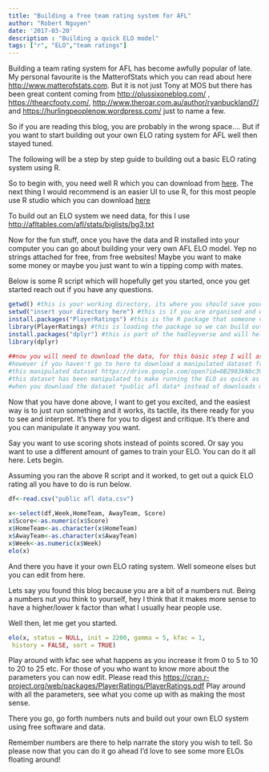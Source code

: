 ```yaml
---
title: "Building a free team rating system for AFL"
author: "Robert Nguyen"
date: '2017-03-20'
description : "Building a quick ELO model"
tags: ["r", "ELO","team ratings"]
---
```



Building a team rating system for AFL has become awfully popular of late. My personal favourite is the MatterofStats which you can read about here [http://www.matterofstats.com](http://www.matterofstats.com). But it is not just Tony at MOS but there has been great content coming from  [http://plussixoneblog.com/](http://plussixoneblog.com/) , [https://thearcfooty.com/](https://thearcfooty.com/), [http://www.theroar.com.au/author/ryanbuckland7/](http://www.theroar.com.au/author/ryanbuckland7/) and [https://hurlingpeoplenow.wordpress.com/](http://www.theroar.com.au/author/ryanbuckland7/)  just to name a few.

So if you are reading this blog, you are probably in the wrong space…. But if you want to start building out your own ELO rating system for AFL well then stayed tuned.

The following will be a step by step guide to building out a basic ELO rating system using R.

So to begin with, you need well R which you can download from [here](https://cran.r-project.org/bin/windows/base/).
The next thing I would recommend is an easier UI to use R, for this most people use R studio which you can download [here](https://www.rstudio.com/) 

To build out an ELO system we need data, for this I use [http://afltables.com/afl/stats/biglists/bg3.txt](http://afltables.com/afl/stats/biglists/bg3.txt)

Now for the fun stuff, once you have the data and R installed into your computer you can go about building your very own AFL ELO model. Yep no strings attached for free, from free websites! Maybe you want to make some money or maybe you just want to win a tipping comp with mates.

Below is some R script which will hopefully get you started, once you get started reach out if you have any questions.

```r
getwd() #this is your working directory, its where you should save your data/code
setwd("insert your directory here") #this is if you are organised and want to save your data somehwere
install.packages("PlayerRatings") #this is the R package that someone very friendly built
library(PlayerRatings) #this is loading the package so we can build out the ratings
install.packages("dplyr") #this is part of the hadleyverse and will help you manipulate your data
library(dplyr)
 
##now you will need to download the data, for this basic step I will assume you have already downloaded your data and cleaned it
#however if you haven't go to here to download a manipulated dataset from afltables
#this manipulated dataset https://drive.google.com/open?id=0B2903kNbc39daC1VSUktanZPZFk
#this dataset has been manipulated to make running the ELO as quick as possible.
#when you download the dataset *public afl data* instead of downloads move it to the same folder that gets printed when you do getwd()
```

Now that you have done above, I want to get you excited, and the easiest way is to just run something and it works, its tactile, its there ready for you to see and interpret. It’s there for you to digest and critique. It’s there and you can manipulate it anyway you want.

Say you want to use scoring shots instead of points scored. Or say you want to use a different amount of games to train your ELO. You can do it all here. Lets begin.

Assuming you ran the above R script and it worked, to get out a quick ELO rating all you have to do is run below.

```r
df<-read.csv("public afl data.csv")
 
x<-select(df,Week,HomeTeam, AwayTeam, Score)
x$Score<-as.numeric(x$Score)
x$HomeTeam<-as.character(x$HomeTeam)
x$AwayTeam<-as.character(x$AwayTeam)
x$Week<-as.numeric(x$Week)
elo(x)
```
And there you have it your own ELO rating system. Well someone elses but you can edit from here.

Lets say you found this blog because you are a bit of a numbers nut. Being a numbers nut you think to yourself, hey I think that it makes more sense to have a higher/lower k factor than what I usually hear people use.

Well then, let me get you started.

```r
elo(x, status = NULL, init = 2200, gamma = 5, kfac = 1,
 history = FALSE, sort = TRUE)
```
Play around with kfac see what happens as you increase it from 0 to 5 to 10 to 20 to 25 etc. For those of you who want to know more about the parameters you can now edit. Please read this [https://cran.r-project.org/web/packages/PlayerRatings/PlayerRatings.pdf](https://cran.r-project.org/web/packages/PlayerRatings/PlayerRatings.pdf)
Play around with all the parameters, see what you come up with as making the most sense.

There you go, go forth numbers nuts and build out your own ELO system using free software and data.

Remember numbers are there to help narrate the story you wish to tell. So please now that you can do it go ahead I’d love to see some more ELOs floating around!
